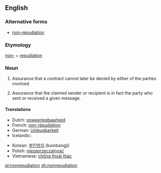 ==English==

===Alternative forms===
* [[non-repudiation]]

===Etymology===

[[non-]] + [[repudiation]]

===Noun===
{{en-noun|-}}
{{wikipedia}}

# {{legal}} Assurance that a contract cannot later be denied by either of the parties involved.
# {{telecommunication}} Assurance that the claimed sender or recipient is in fact the party who sent or received a given message.

====Translations====
{{trans-top|assurance of digital sending or receipt}}
* Dutch: [[onweerlegbaarheid]]
* French: [[non-répudiation]]
* German: [[Unleugbarkeit]] {{f}}
* Icelandic: {{t|is|óhrekjanleiki|m}}
{{trans-mid}}
* Korean: [[부인방지]] (buinbangji)
* Polish: [[niezaprzeczalność]]
* Vietnamese: [[chống thoái thác]]
{{trans-bottom}}

[[pl:nonrepudiation]]
[[zh:nonrepudiation]]